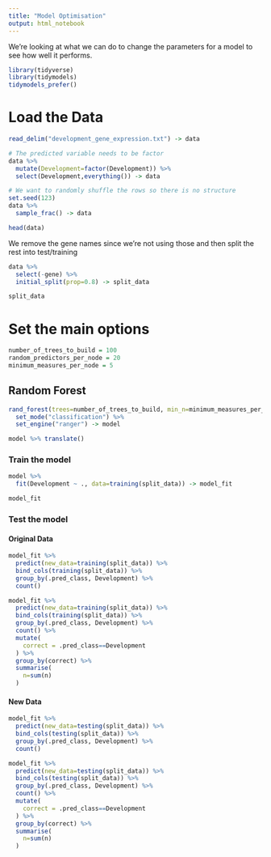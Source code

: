 ```yaml
---
title: "Model Optimisation"
output: html_notebook
---
```


We're looking at what we can do to change the parameters for a model to see how well it performs.


```r
library(tidyverse)
library(tidymodels)
tidymodels_prefer()
```

Load the Data
=============

```r
read_delim("development_gene_expression.txt") -> data

# The predicted variable needs to be factor
data %>%
  mutate(Development=factor(Development)) %>%
  select(Development,everything()) -> data

# We want to randomly shuffle the rows so there is no structure
set.seed(123)
data %>%
  sample_frac() -> data

head(data)

```

We remove the gene names since we're not using those and then split the rest into test/training

```r
data %>%
  select(-gene) %>%
  initial_split(prop=0.8) -> split_data

split_data
```

Set the main options
====================

```r
number_of_trees_to_build = 100
random_predictors_per_node = 20
minimum_measures_per_node = 5
```




Random Forest
-------------

```r
rand_forest(trees=number_of_trees_to_build, min_n=minimum_measures_per_node, mtry=random_predictors_per_node) %>%
  set_mode("classification") %>%
  set_engine("ranger") -> model

model %>% translate()
```

### Train the model

```r
model %>%
  fit(Development ~ ., data=training(split_data)) -> model_fit

model_fit
```

### Test the model

#### Original Data

```r
model_fit %>%
  predict(new_data=training(split_data)) %>%
  bind_cols(training(split_data)) %>%
  group_by(.pred_class, Development) %>%
  count() 
```

```r
model_fit %>%
  predict(new_data=training(split_data)) %>%
  bind_cols(training(split_data)) %>%
  group_by(.pred_class, Development) %>%
  count() %>%
  mutate(
    correct = .pred_class==Development
  ) %>%
  group_by(correct) %>%
  summarise(
    n=sum(n)
  )
```

#### New Data

```r
model_fit %>%
  predict(new_data=testing(split_data)) %>%
  bind_cols(testing(split_data)) %>%
  group_by(.pred_class, Development) %>%
  count()
```

```r
model_fit %>%
  predict(new_data=testing(split_data)) %>%
  bind_cols(testing(split_data)) %>%
  group_by(.pred_class, Development) %>%
  count() %>%
  mutate(
    correct = .pred_class==Development
  ) %>%
  group_by(correct) %>%
  summarise(
    n=sum(n)
  )
```
